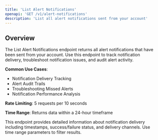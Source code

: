 ```yaml
---
title: 'List Alert Notifications'
openapi: 'GET /v1/alert-notifications'
description: 'List all alert notifications sent from your account'
---
```


## Overview

The List Alert Notifications endpoint returns all alert notifications that have been sent from your account. Use this endpoint to track notification delivery, troubleshoot notification issues, and audit alert activity.

**Common Use Cases**:
- Notification Delivery Tracking
- Alert Audit Trails
- Troubleshooting Missed Alerts
- Notification Performance Analysis

**Rate Limiting**: 5 requests per 10 seconds

**Time Range**: Returns data within a 24-hour timeframe

<Note>
This endpoint provides detailed information about notification delivery including timestamps, success/failure status, and delivery channels. Use time range parameters to filter results.
</Note>